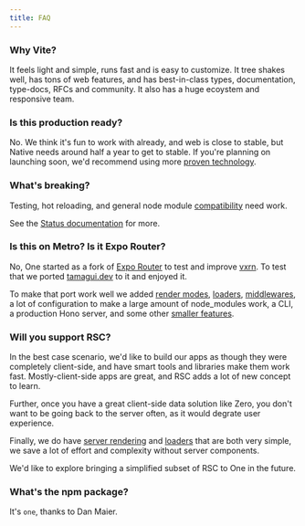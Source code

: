 ```yaml
---
title: FAQ
---
```


### Why Vite?

It feels light and simple, runs fast and is easy to customize. It tree shakes well, has tons of web features, and has best-in-class types, documentation, type-docs, RFCs and community. It also has a huge ecoystem and responsive team.

### Is this production ready?

No. We think it's fun to work with already, and web is close to stable, but Native needs around half a year to get to stable. If you're planning on launching soon, we'd recommend
using more [proven technology](https://tamagui.dev/takeout).

### What's breaking?

Testing, hot reloading, and general node module [compatibility](/docs/configuration#deps) need work.

See the [Status documentation](/docs/status) for more.

### Is this on Metro? Is it Expo Router?

No, One started as a fork of [Expo Router](https://docs.expo.dev/router/introduction/) to test and improve [vxrn](https://vxrn.dev). To test that we ported [tamagui.dev](https://tamagui.dev) to it and enjoyed it.

To make that port work well we added [render modes](/docs/routing-modes), [loaders](/docs/routing-loader), [middlewares](/docs/routing-middlewares), a lot of configuration to make a large amount of node_modules work, a CLI, a production Hono server, and some other [smaller features](/docs/features).

### Will you support RSC?

In the best case scenario, we'd like to build our apps as though they were completely client-side, and have smart tools and libraries make them work fast. Mostly-client-side apps are great, and RSC adds a lot of new concept to learn.

Further, once you have a great client-side data solution like Zero, you don't want to be going back to the server often, as it would degrate user experience.

Finally, we do have [server rendering](/docs/routing-modes) and [loaders](/docs/routing-loader) that are both very simple, we save a lot of effort and complexity without server components.

We'd like to explore bringing a simplified subset of RSC to One in the future.

### What's the npm package?

It's `one`, thanks to Dan Maier.
